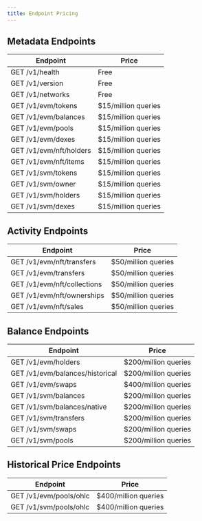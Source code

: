 ```yaml
---
title: Endpoint Pricing
---
```


## Metadata Endpoints

| Endpoint                | Price               |
| ----------------------- | ------------------- |
| GET /v1/health          | Free                |
| GET /v1/version         | Free                |
| GET /v1/networks        | Free                |
| GET /v1/evm/tokens      | $15/million queries |
| GET /v1/evm/balances    | $15/million queries |
| GET /v1/evm/pools       | $15/million queries |
| GET /v1/evm/dexes       | $15/million queries |
| GET /v1/evm/nft/holders | $15/million queries |
| GET /v1/evm/nft/items   | $15/million queries |
| GET /v1/svm/tokens      | $15/million queries |
| GET /v1/svm/owner       | $15/million queries |
| GET /v1/svm/holders     | $15/million queries |
| GET /v1/svm/dexes       | $15/million queries |

## Activity Endpoints

| Endpoint                    | Price               |
| --------------------------- | ------------------- |
| GET /v1/evm/nft/transfers   | $50/million queries |
| GET /v1/evm/transfers       | $50/million queries |
| GET /v1/evm/nft/collections | $50/million queries |
| GET /v1/evm/nft/ownerships  | $50/million queries |
| GET /v1/evm/nft/sales       | $50/million queries |

## Balance Endpoints

| Endpoint                        | Price                |
| ------------------------------- | -------------------- |
| GET /v1/evm/holders             | $200/million queries |
| GET /v1/evm/balances/historical | $200/million queries |
| GET /v1/evm/swaps               | $400/million queries |
| GET /v1/svm/balances            | $200/million queries |
| GET /v1/svm/balances/native     | $200/million queries |
| GET /v1/svm/transfers           | $200/million queries |
| GET /v1/svm/swaps               | $200/million queries |
| GET /v1/svm/pools               | $200/million queries |

## Historical Price Endpoints

| Endpoint               | Price                |
| ---------------------- | -------------------- |
| GET /v1/evm/pools/ohlc | $400/million queries |
| GET /v1/svm/pools/ohlc | $400/million queries |
